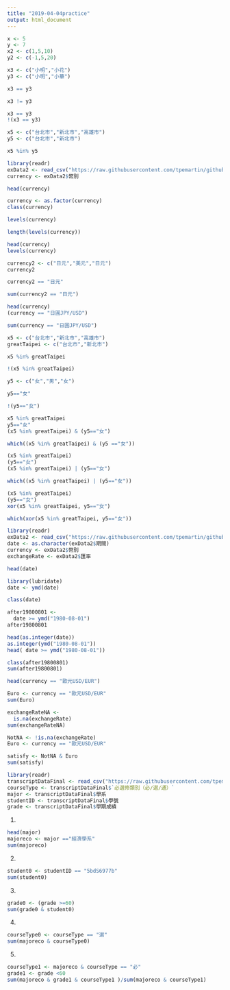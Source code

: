 ```yaml
---
title: "2019-04-04practice"
output: html_document
---
```

```r
x <- 5
y <- 7
x2 <- c(1,5,10)
y2 <- c(-1,5,20)
```

```r
x3 <- c("小明","小花")
y3 <- c("小明","小華")
```

```r
x3 == y3
```

```r
x3 != y3
```

```r
x3 == y3
!(x3 == y3)
```

```r
x5 <- c("台北市","新北市","高雄市")
y5 <- c("台北市","新北市")

x5 %in% y5
```
```r
library(readr)
exData2 <- read_csv("https://raw.githubusercontent.com/tpemartin/github-data/master/exData2.csv")
currency <- exData2$幣別
```

```r
head(currency)
```

```r
currency <- as.factor(currency)
class(currency)
```

```r
levels(currency)
```
```r
length(levels(currency))
```
```r
head(currency)
levels(currency)
```

```r
currency2 <- c("日元","美元","日元")
currency2
```
```r
currency2 == "日元"
```
```r
sum(currency2 == "日元")
```
```r
head(currency)
(currency == "日圓JPY/USD")
```
```r
sum(currency == "日圓JPY/USD")
```

```r
x5 <- c("台北市","新北市","高雄市")
greatTaipei <- c("台北市","新北市")

x5 %in% greatTaipei
```
```r
!(x5 %in% greatTaipei)
```

```r
y5 <- c("女","男","女")

y5=="女"
```

```r
!(y5=="女")
```

```r
x5 %in% greatTaipei
y5=="女"
(x5 %in% greatTaipei) & (y5=="女")

```
```r
which((x5 %in% greatTaipei) & (y5 =="女"))
```
```r
(x5 %in% greatTaipei)
(y5=="女")
(x5 %in% greatTaipei) | (y5=="女")
```
```r
which((x5 %in% greatTaipei) | (y5=="女"))
```
```r
(x5 %in% greatTaipei)
(y5=="女")
xor(x5 %in% greatTaipei, y5=="女")
```
```r
which(xor(x5 %in% greatTaipei, y5=="女"))
```

```r
library(readr)
exData2 <- read_csv("https://raw.githubusercontent.com/tpemartin/github-data/master/exData2.csv")
date <- as.character(exData2$期間)
currency <- exData2$幣別
exchangeRate <- exData2$匯率
```
```r
head(date)
```
```r
library(lubridate)
date <- ymd(date)
```
```r
class(date)
```

```r
after19800801 <-
  date >= ymd("1980-08-01")
after19800801
```

```r
head(as.integer(date))
as.integer(ymd("1980-08-01"))
head( date >= ymd("1980-08-01"))
```

```r
class(after19800801)
sum(after19800801)
```

```r
head(currency == "歐元USD/EUR")
```
```r
Euro <- currency == "歐元USD/EUR"
sum(Euro)
```

```r
exchangeRateNA <-
  is.na(exchangeRate)
sum(exchangeRateNA)
```

```r
NotNA <- !is.na(exchangeRate)
Euro <- currency == "歐元USD/EUR"
```

```r
satisfy <- NotNA & Euro
sum(satisfy)
```

```r
library(readr)
transcriptDataFinal <- read_csv("https://raw.githubusercontent.com/tpemartin/github-data/master/transcriptDataFinal.csv")
courseType <- transcriptDataFinal$`必選修類別（必∕選∕通）`
major <- transcriptDataFinal$學系
studentID <- transcriptDataFinal$學號
grade <- transcriptDataFinal$學期成績
```
1.
```r
head(major)
majoreco <- major =="經濟學系"
sum(majoreco)
```
2.
```r
student0 <- studentID == "5bdS6977b"
sum(student0)
```
3.
```r
grade0 <- (grade >=60)
sum(grade0 & student0)
```
4.
```r
courseType0 <- courseType == "選"
sum(majoreco & courseType0)
```
5.
```r
courseType1 <- majoreco & courseType == "必"
grade1 <- grade <60
sum(majoreco & grade1 & courseType1 )/sum(majoreco & courseType1)

```

